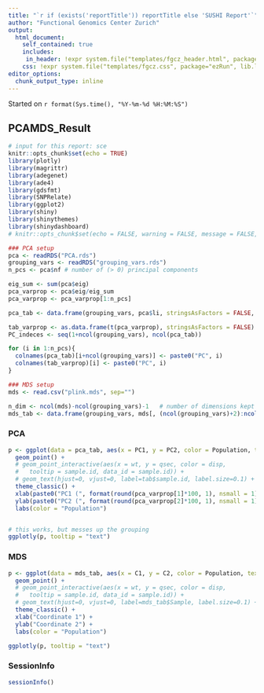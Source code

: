 ```yaml
---
title: "`r if (exists('reportTitle')) reportTitle else 'SUSHI Report'`"
author: "Functional Genomics Center Zurich"
output: 
  html_document:
    self_contained: true
    includes:
     in_header: !expr system.file("templates/fgcz_header.html", package="ezRun", lib.loc=.libPaths())
    css: !expr system.file("templates/fgcz.css", package="ezRun", lib.loc=.libPaths())
editor_options: 
  chunk_output_type: inline
---
```


Started on `r format(Sys.time(), "%Y-%m-%d %H:%M:%S")`

## PCAMDS_Result {.tabset}

```r
# input for this report: sce
knitr::opts_chunk$set(echo = TRUE)
library(plotly)
library(magrittr)
library(adegenet)
library(ade4)
library(gdsfmt)
library(SNPRelate)
library(ggplot2)
library(shiny)
library(shinythemes)
library(shinydashboard)
# knitr::opts_chunk$set(echo = FALSE, warning = FALSE, message = FALSE, knitr.table.format = "html")

### PCA setup
pca <- readRDS("PCA.rds")
grouping_vars <- readRDS("grouping_vars.rds")
n_pcs <- pca$nf # number of (> 0) principal components

eig_sum <- sum(pca$eig)
pca_varprop <- pca$eig/eig_sum 
pca_varprop <- pca_varprop[1:n_pcs]

pca_tab <- data.frame(grouping_vars, pca$li, stringsAsFactors = FALSE, row.names = NULL)

tab_varprop <- as.data.frame(t(pca_varprop), stringsAsFactors = FALSE)
PC_indeces <- seq(1+ncol(grouping_vars), ncol(pca_tab))

for (i in 1:n_pcs){
  colnames(pca_tab)[i+ncol(grouping_vars)] <- paste0("PC", i)
  colnames(tab_varprop)[i] <- paste0("PC", i)
}

### MDS setup
mds <- read.csv("plink.mds", sep="")

n_dim <- ncol(mds)-ncol(grouping_vars)-1   # number of dimensions kept in mds
mds_tab <- data.frame(grouping_vars, mds[, (ncol(grouping_vars)+2):ncol(mds)], stringsAsFactors = FALSE, row.names = NULL)

```

### PCA
```r
p <- ggplot(data = pca_tab, aes(x = PC1, y = PC2, color = Population, text = pca_tab[,1])) +
  geom_point() +
  # geom_point_interactive(aes(x = wt, y = qsec, color = disp,
  #   tooltip = sample.id, data_id = sample.id)) +
  # geom_text(hjust=0, vjust=0, label=tab$sample.id, label.size=0.1) +
  theme_classic() +
  xlab(paste0("PC1 (", format(round(pca_varprop[1]*100, 1), nsmall = 1), "%)" )) +
  ylab(paste0("PC2 (", format(round(pca_varprop[2]*100, 1), nsmall = 1), "%)" )) +
  labs(color = "Population")


# this works, but messes up the grouping
ggplotly(p, tooltip = "text")
```


### MDS
```r
p <- ggplot(data = mds_tab, aes(x = C1, y = C2, color = Population, text = mds_tab[,1])) +
  geom_point() +
  # geom_point_interactive(aes(x = wt, y = qsec, color = disp,
  #   tooltip = sample.id, data_id = sample.id)) +
  # geom_text(hjust=0, vjust=0, label=mds_tab$Sample, label.size=0.1) +
  theme_classic() +
  xlab("Coordinate 1") +
  ylab("Coordinate 2") +
  labs(color = "Population")

ggplotly(p, tooltip = "text")
```

<!-- ### Input Dataset -->
<!-- ```{r, echo=FALSE, message=FALSE} -->
<!-- # ezInteractiveTableRmd(values=ans4Report[["dataset"]]) -->
<!-- ``` -->

### SessionInfo
```r
sessionInfo()
```
